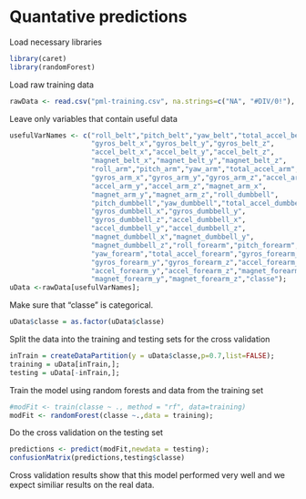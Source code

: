 Quantative predictions
=============================

Load necessary libraries
```r
library(caret)
library(randomForest)
```

Load raw training data
```r
rawData <- read.csv("pml-training.csv", na.strings=c("NA", "#DIV/0!"), stringsAsFactors = FALSE);
```

Leave only variables that contain useful data 
```r
usefulVarNames <- c("roll_belt","pitch_belt","yaw_belt","total_accel_belt",
                    "gyros_belt_x","gyros_belt_y","gyros_belt_z",
                    "accel_belt_x","accel_belt_y","accel_belt_z",
                    "magnet_belt_x","magnet_belt_y","magnet_belt_z",
                    "roll_arm","pitch_arm","yaw_arm","total_accel_arm",
                    "gyros_arm_x","gyros_arm_y","gyros_arm_z","accel_arm_x",
                    "accel_arm_y","accel_arm_z","magnet_arm_x",
                    "magnet_arm_y","magnet_arm_z","roll_dumbbell",
                    "pitch_dumbbell","yaw_dumbbell","total_accel_dumbbell",
                    "gyros_dumbbell_x","gyros_dumbbell_y",
                    "gyros_dumbbell_z","accel_dumbbell_x",
                    "accel_dumbbell_y","accel_dumbbell_z",
                    "magnet_dumbbell_x","magnet_dumbbell_y",
                    "magnet_dumbbell_z","roll_forearm","pitch_forearm",
                    "yaw_forearm","total_accel_forearm","gyros_forearm_x",
                    "gyros_forearm_y","gyros_forearm_z","accel_forearm_x",
                    "accel_forearm_y","accel_forearm_z","magnet_forearm_x",
                    "magnet_forearm_y","magnet_forearm_z","classe");
uData <-rawData[usefulVarNames];
```

Make sure that "classe" is categorical.
```r
uData$classe = as.factor(uData$classe)
```

Split the data into the training and testing sets for the cross validation
```r
inTrain = createDataPartition(y = uData$classe,p=0.7,list=FALSE);
training = uData[inTrain,];
testing = uData[-inTrain,];
```

Train the model using random forests and data from the training set
```r
#modFit <- train(classe ~ ., method = "rf", data=training)
modFit <- randomForest(classe ~.,data = training);
```

Do the cross validation on the testing set
```r
predictions <- predict(modFit,newdata = testing);
confusionMatrix(predictions,testing$classe)
```

Cross validation results show that this model performed very well and we expect similiar results on the real data.

